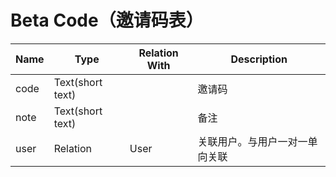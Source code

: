 # Beta Code（邀请码表）

| Name | Type             | Relation With | Description     |
|------|------------------|---------------|-----------------|
| code | Text(short text) |               | 邀请码             |
| note | Text(short text) |               | 备注              |
| user | Relation         | User          | 关联用户。与用户一对一单向关联 |
